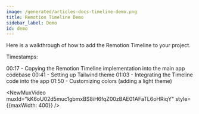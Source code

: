 ```yaml
---
image: /generated/articles-docs-timeline-demo.png
title: Remotion Timeline Demo
sidebar_label: Demo
id: demo
---
```



Here is a walkthrough of how to add the Remotion Timeline to your project.

Timestamps:

<JumpToVideoLink>00:17</JumpToVideoLink> - Copying the Remotion Timeline
implementation into the main app codebase
<JumpToVideoLink>00:41</JumpToVideoLink> - Setting up Tailwind theme
<JumpToVideoLink>01:03</JumpToVideoLink> - Integrating the Timeline code into
the app
<JumpToVideoLink>01:50</JumpToVideoLink> - Customizing colors (adding a light
theme)

<NewMuxVideo
	muxId="kK6oU02d5muc1gbmxBS8iH6fqZ00zBAE01AFaTL6oHRiqY"
	style={{maxWidth: 400}}
/>
